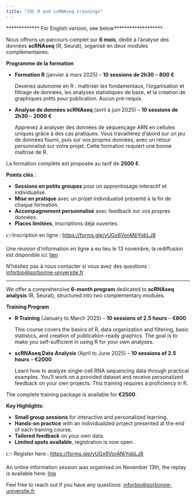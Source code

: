 ```yaml
---
title: "IOC R and scRNAseq trainings"
---
```


************* For English version, see below*******************

Nous offrons un parcours complet sur **6 mois**,
dédié à l'analyse des données **scRNAseq** (R, Seurat),
organisé en deux modules complémentaires.

**Programme de la formation**

- **Formation R** (janvier à mars 2025) – **10 sessions de 2h30** – **800 €**

  Devenez autonome en R : maîtriser les fondamentaux,
  l’organisation et filtrage de données, les analyses statistiques de base,
  et la création de graphiques prêts pour publication. Aucun pré-requis.

- **Analyse de données scRNAseq** (avril à juin 2025) – **10 sessions de 2h30** – **2000 €**

  Apprenez à analyser des données de séquençage ARN en cellules uniques
  grâce à des cas pratiques. Vous travaillerez d'abord sur un jeu de données
  fourni, puis sur vos propres données,
  avec un retour personnalisé sur votre projet.
  Cette formation requiert une bonne maîtrise de R. 

La formation complète est proposée au tarif de **2500 €**.

**Points clés** :

- **Sessions en petits groupes** pour un apprentissage interactif et individualisé.
- **Mise en pratique** avec un projet individualisé présenté à la fin de chaque formation.
- **Accompagnement personnalisé** avec feedback sur vos propres données.
- **Places limitées**, inscriptions déjà ouvertes.

👉Inscription en ligne : [https://forms.gle/yUGx6VorANjYobLJ8](https://forms.gle/yUGx6VorANjYobLJ8)

Une réunion d’information en ligne a eu lieu le 13 novembre,
la rediffusion est disponible ici: [lien](https://drive.google.com/file/d/1sTrQwFUVSbBP-RbNFHRdoeCWgiKTBq2W/view?usp=sharing)

N’hésitez pas à nous contacter si vous avez des questions : 
[inforbio@sorbonne-universite.fr](mailto:inforbio@sorbonne-universite.fr)


***************************************************************


We offer a comprehensive **6-month program** dedicated to
**scRNAseq analysis** (R, Seurat), structured into two complementary modules.

**Training Program**

- **R Training** (January to March 2025) – **10 sessions of 2.5 hours** – **€800**

  This course covers the basics of R, data organization and filtering,
  basic statistics, and creation of publication-ready graphics.
  The goal is to make you self-sufficient in using R for your own analyses.
  
- **scRNAseq Data Analysis** (April to June 2025) – **10 sessions of 2.5 hours** – **€2000**

  Learn how to analyze single-cell RNA sequencing data through practical examples.
  You'll work on a provided dataset and receive personalized feedback on
  your own projects. This training requires a proficiency in R.

The complete training package is available for **€2500**.

**Key Highlights**:

- **Small group sessions** for interactive and personalized learning.
- **Hands-on practice** with an individualized project presented at the end of each training course.
- **Tailored feedback** on your own data.
- **Limited spots available**, registration is now open.

👉 Register here : [https://forms.gle/yUGx6VorANjYobLJ8](https://forms.gle/yUGx6VorANjYobLJ8)

An online information session was organised on November 13th,
the replay is available here: [link](https://drive.google.com/file/d/1sTrQwFUVSbBP-RbNFHRdoeCWgiKTBq2W/view?usp=sharing)

Feel free to reach out if you have any questions:
[inforbio@sorbonne-universite.fr](mailto:inforbio@sorbonne-universite.fr)